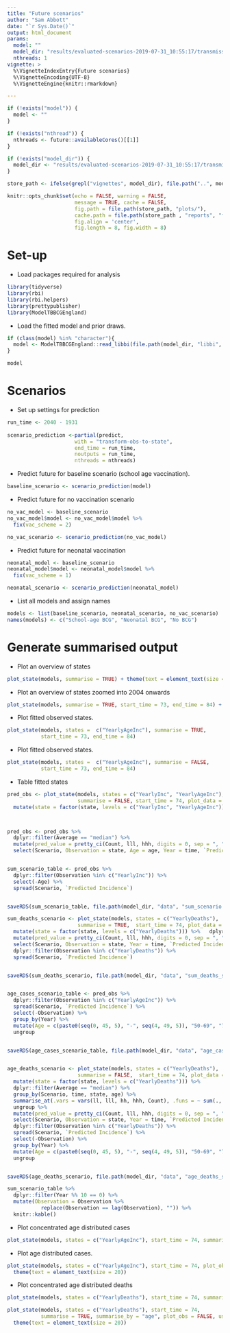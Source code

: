 ```yaml
---
title: "Future scenarios"
author: "Sam Abbott"
date: "`r Sys.Date()`"
output: html_document
params: 
  model: ""
  model_dir: "results/evaluated-scenarios-2019-07-31_10:55:17/transmission_plus_mixing-2019-07-31_10:55:18"
  nthreads: 1
vignette: >
  %\VignetteIndexEntry{Future scenarios}
  %\VignetteEncoding{UTF-8}
  %\VignetteEngine{knitr::rmarkdown}

---
```


```r
if (!exists("model")) {
  model <- ""
}

if (!exists("nthread")) {
  nthreads <- future::availableCores()[[1]]
}

if (!exists("model_dir")) {
  model_dir <- "results/evaluated-scenarios-2019-07-31_10:55:17/transmission_plus_mixing-2019-07-31_10:55:18"
}

store_path <- ifelse(grepl("vignettes", model_dir), file.path("..", model_dir), model_dir)

knitr::opts_chunk$set(echo = FALSE, warning = FALSE, 
                      message = TRUE, cache = FALSE,
                      fig.path = file.path(store_path, "plots/"),
                      cache.path = file.path(store_path , "reports", "future_scenarios/"),
                      fig.align = 'center',
                      fig.length = 8, fig.width = 8)
```

# Set-up

- Load packages required for analysis

```r
library(tidyverse)
library(rbi)
library(rbi.helpers)
library(prettypublisher)
library(ModelTBBCGEngland)
```


- Load the fitted model and prior draws.

```r
if (class(model) %in% "character"){
  model <- ModelTBBCGEngland::read_libbi(file.path(model_dir, "libbi", "posterior"))
}

model
```

# Scenarios

- Set up settings for prediction

```r
run_time <- 2040 - 1931
 
scenario_prediction <-partial(predict,
                      with = "transform-obs-to-state",
                      end_time = run_time, 
                      noutputs = run_time,
                      nthreads = nthreads)
```
- Predict future for baseline scenario (school age vaccination).

```r
baseline_scenario <- scenario_prediction(model)
```

- Predict future for no vaccination scenario

```r
no_vac_model <- baseline_scenario
no_vac_model$model <- no_vac_model$model %>% 
  fix(vac_scheme = 2)

no_vac_scenario <- scenario_prediction(no_vac_model)
```


- Predict future for neonatal vaccination

```r
neonatal_model <- baseline_scenario
neonatal_model$model <- neonatal_model$model %>% 
  fix(vac_scheme = 1)

neonatal_scenario <- scenario_prediction(neonatal_model)
```

- List all models and assign names

```r
models <- list(baseline_scenario, neonatal_scenario, no_vac_scenario)
names(models) <- c("School-age BCG", "Neonatal BCG", "No BCG")
```

# Generate summarised output

- Plot an overview of states 

```r
plot_state(models, summarise = TRUE) + theme(text = element_text(size = 20))
```

- Plot an overview of states zoomed into 2004 onwards

```r
plot_state(models, summarise = TRUE, start_time = 73, end_time = 84) + theme(text = element_text(size = 20))
```

- Plot fitted observed states.

```r
plot_state(models, states =  c("YearlyAgeInc"), summarise = TRUE,
           start_time = 73, end_time = 84)
```

- Plot fitted observed states.

```r
plot_state(models, states =  c("YearlyAgeInc"), summarise = FALSE,
           start_time = 73, end_time = 84)
```

- Table fitted states

```r
pred_obs <- plot_state(models, states = c("YearlyInc", "YearlyAgeInc"), 
                       summarise = FALSE, start_time = 74, plot_data = FALSE, plot_obs = FALSE) %>% 
  mutate(state = factor(state, levels = c("YearlyInc", "YearlyAgeInc")))



pred_obs <- pred_obs %>% 
  dplyr::filter(Average == "median") %>% 
  mutate(pred_value = pretty_ci(Count, lll, hhh, digits = 0, sep = ", ")) %>% 
  select(Scenario, Observation = state, Age = age, Year = time, `Predicted Incidence` = pred_value)


sum_scenario_table <- pred_obs %>% 
  dplyr::filter(Observation %in% c("YearlyInc")) %>% 
  select(-Age) %>% 
  spread(Scenario, `Predicted Incidence`)


saveRDS(sum_scenario_table, file.path(model_dir, "data", "sum_scenario.rds"))

sum_deaths_scenario <- plot_state(models, states = c("YearlyDeaths"), 
                       summarise = TRUE,  start_time = 74, plot_data = FALSE, plot_obs = FALSE) %>% 
  mutate(state = factor(state, levels = c("YearlyDeaths"))) %>%   dplyr::filter(Average == "median") %>% 
  mutate(pred_value = pretty_ci(Count, lll, hhh, digits = 0, sep = ", ")) %>% 
  select(Scenario, Observation = state, Year = time, `Predicted Incidence` = pred_value) %>% 
  dplyr::filter(Observation %in% c("YearlyDeaths")) %>% 
  spread(Scenario, `Predicted Incidence`)


saveRDS(sum_deaths_scenario, file.path(model_dir, "data", "sum_deaths_scenario.rds"))


age_cases_scenario_table <- pred_obs %>% 
  dplyr::filter(Observation %in% c("YearlyAgeInc")) %>% 
  spread(Scenario, `Predicted Incidence`) %>% 
  select(-Observation) %>% 
  group_by(Year) %>% 
  mutate(Age = c(paste0(seq(0, 45, 5), "-", seq(4, 49, 5)), "50-69", "70-89"))  %>% 
  ungroup


saveRDS(age_cases_scenario_table, file.path(model_dir, "data", "age_cases_scenario.rds"))


age_deaths_scenario <- plot_state(models, states = c("YearlyDeaths"), 
                       summarise = FALSE,  start_time = 74, plot_data = FALSE, plot_obs = FALSE) %>% 
  mutate(state = factor(state, levels = c("YearlyDeaths"))) %>%  
  dplyr::filter(Average == "median") %>% 
  group_by(Scenario, time, state, age) %>% 
  summarise_at(.vars = vars(ll, lll, hh, hhh, Count), .funs = ~ sum(., na.rm = TRUE)) %>% 
  ungroup %>% 
  mutate(pred_value = pretty_ci(Count, lll, hhh, digits = 0, sep = ", ")) %>% 
  select(Scenario, Observation = state, Year = time, `Predicted Incidence` = pred_value, Age = age) %>% 
  dplyr::filter(Observation %in% c("YearlyDeaths")) %>% 
  spread(Scenario, `Predicted Incidence`) %>% 
  select(-Observation) %>% 
  group_by(Year) %>% 
  mutate(Age = c(paste0(seq(0, 45, 5), "-", seq(4, 49, 5)), "50-69", "70-89"))  %>% 
  ungroup


saveRDS(age_deaths_scenario, file.path(model_dir, "data", "age_deaths_scenario.rds"))
```

```r
sum_scenario_table %>% 
  dplyr::filter(Year %% 10 == 0) %>%
  mutate(Observation = Observation %>% 
           replace(Observation == lag(Observation), "")) %>% 
  knitr::kable()
```

- Plot concentrated age distributed cases

```r
plot_state(models, states = c("YearlyAgeInc"), start_time = 74, summarise = TRUE, plot_obs = FALSE)
```

- Plot age distributed cases.

```r
plot_state(models, states = c("YearlyAgeInc"), start_time = 74, plot_obs = FALSE) +
  theme(text = element_text(size = 20))
```

- Plot concentrated age distributed deaths

```r
plot_state(models, states = c("YearlyDeaths"), start_time = 74, summarise = TRUE, plot_obs = FALSE)
```


```r
plot_state(models, states = c("YearlyDeaths"), start_time = 74,
           summarise = TRUE, summarise_by = "age", plot_obs = FALSE, use_comma_formatting = FALSE) +
  theme(text = element_text(size = 20))
```
